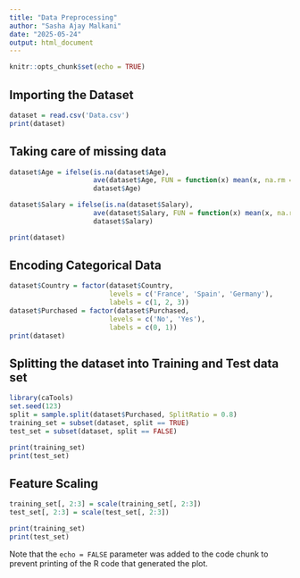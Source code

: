 ```yaml
---
title: "Data Preprocessing"
author: "Sasha Ajay Malkani"
date: "2025-05-24"
output: html_document
---
```


```r
knitr::opts_chunk$set(echo = TRUE)
```

## Importing the Dataset

```r
dataset = read.csv('Data.csv')
print(dataset)
```

## Taking care of missing data



```r
dataset$Age = ifelse(is.na(dataset$Age), 
                     ave(dataset$Age, FUN = function(x) mean(x, na.rm = TRUE)),
                     dataset$Age)

dataset$Salary = ifelse(is.na(dataset$Salary), 
                     ave(dataset$Salary, FUN = function(x) mean(x, na.rm = TRUE)),
                     dataset$Salary)

print(dataset)
```
## Encoding Categorical Data

```r
dataset$Country = factor(dataset$Country, 
                         levels = c('France', 'Spain', 'Germany'), 
                         labels = c(1, 2, 3))
dataset$Purchased = factor(dataset$Purchased, 
                         levels = c('No', 'Yes'), 
                         labels = c(0, 1))
print(dataset)

```

## Splitting the dataset into Training and Test data set

```r

library(caTools)
set.seed(123)
split = sample.split(dataset$Purchased, SplitRatio = 0.8)
training_set = subset(dataset, split == TRUE)
test_set = subset(dataset, split == FALSE)

print(training_set)
print(test_set)

```

## Feature Scaling

```r
training_set[, 2:3] = scale(training_set[, 2:3])
test_set[, 2:3] = scale(test_set[, 2:3])

print(training_set)
print(test_set)

```


Note that the `echo = FALSE` parameter was added to the code chunk to prevent printing of the R code that generated the plot.
